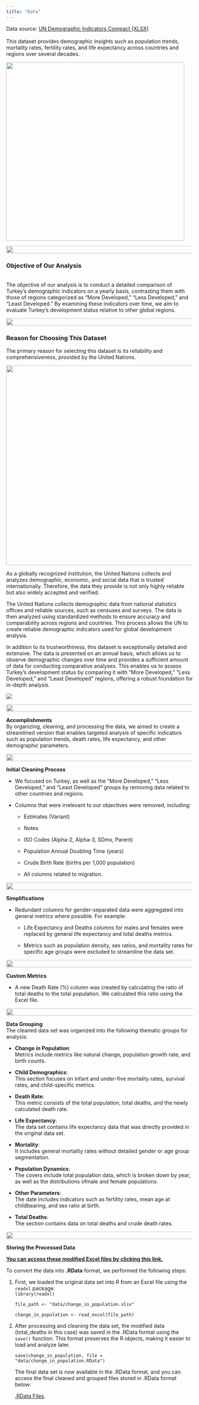 ```yaml
---
title: "Data"
---
```


Data source: [UN Demographic Indicators Compact (XLSX)](https://population.un.org/wpp/assets/Excel%20Files/1_Indicator%20(Standard)/EXCEL_FILES/1_General/WPP2024_GEN_F01_DEMOGRAPHIC_INDICATORS_COMPACT.xlsx)\
\
This dataset provides demographic insights such as population trends, mortality rates, fertility rates, and life expectancy across countries and regions over several decades.

![](images/9c7f7564-7982-4e10-baea-6dcab0ea78b5.jpg){fig-align="center" width="481"}

![](images/blackline.jpg){fig-align="center" width="600" height="20"}

### Objective of Our Analysis

\
The objective of our analysis is to conduct a detailed comparison of Turkey's demographic indicators on a yearly basis, contrasting them with those of regions categorized as "More Developed," "Less Developed," and "Least Developed." By examining these indicators over time, we aim to evaluate Turkey's development status relative to other global regions.

![](images/blackline.jpg){fig-align="center" width="600" height="20"}

### Reason for Choosing This Dataset

The primary reason for selecting this dataset is its reliability and comprehensiveness, provided by the United Nations.

![](images/Flag_of_the_United_Nations.jpeg){fig-align="center" width="538"}

As a globally recognized institution, the United Nations collects and analyzes demographic, economic, and social data that is trusted internationally. Therefore, the data they provide is not only highly reliable but also widely accepted and verified.

The United Nations collects demographic data from national statistics offices and reliable sources, such as censuses and surveys. The data is then analyzed using standardized methods to ensure accuracy and comparability across regions and countries. This process allows the UN to create reliable demographic indicators used for global development analysis.

In addition to its trustworthiness, this dataset is exceptionally detailed and extensive. The data is presented on an annual basis, which allows us to observe demographic changes over time and provides a sufficient amount of data for conducting comparative analyses. This enables us to assess Turkey's development status by comparing it with "More Developed," "Less Developed," and "Least Developed" regions, offering a robust foundation for in-depth analysis.

![](images/comparison.jpeg){fig-align="center"}

![](images/blackline.jpg){fig-align="center" width="600" height="20"}

**Accomplishments**\
By organizing, cleaning, and processing the data, we aimed to create a streamlined version that enables targeted analysis of specific indicators such as population trends, death rates, life expectancy, and other demographic parameters.\

![](images/blackline.jpg){fig-align="center" width="600" height="20"}

**Initial Cleaning Process**

-   We focused on Turkey, as well as the "More Developed," "Less Developed," and "Least Developed" groups by removing data related to other countries and regions.

-   Columns that were irrelevant to our objectives were removed, including:

    -   Estimates (Variant)

    -   Notes

    -   ISO Codes (Alpha-2, Alpha-3, SDmx, Parent)

    -   Population Annual Doubling Time (years)

    -   Crude Birth Rate (births per 1,000 population)

    -   All columns related to migration.

![](images/blackline.jpg){fig-align="center" width="600" height="20"}

**Simplifications**

-   Redundant columns for gender-separated data were aggregated into general metrics where possible. For example:

    -   Life Expectancy and Deaths columns for males and females were replaced by general life expectancy and total deaths metrics.

    -   Metrics such as population density, sex ratios, and mortality rates for specific age groups were excluded to streamline the data set.

![](images/blackline.jpg){fig-align="center" width="600" height="20"}

**Custom Metrics**

-   A new Death Rate (%) column was created by calculating the ratio of total deaths to the total population. We calculated this ratio using the Excel file.

![](images/blackline.jpg){fig-align="center" width="600" height="20"}

**Data Grouping**\
The cleaned data set was organized into the following thematic groups for analysis:

-   **Change in Population**:\
    Metrics include metrics like natural change, population growth rate, and birth counts.

-   **Child Demographics**:\
    This section focuses on infant and under-five mortality rates, survival rates, and child-specific metrics.

-   **Death Rate**:\
    This metric consists of the total population, total deaths, and the newly calculated death rate.

-   **Life Expectancy**:\
    The data set contains life expectancy data that was directly provided in the original data set.

-   **Mortality**:\
    It includes general mortality rates without detailed gender or age group segmentation.

-   **Population Dynamics**:\
    The covers include total population data, which is broken down by year, as well as the distributions ofmale and female populations.

-   **Other Parameters**:\
    The date includes indicators such as fertility rates, mean age at childbearing, and sex ratio at birth.

-   **Total Deaths**:\
    The section contains data on total deaths and crude death rates.

![](images/blackline.jpg){fig-align="center" width="600" height="20"}

**Storing the Processed Data**

[**You can access these modified Excel files by clicking this link.**](https://drive.google.com/drive/folders/1XD91Kzkd74GY1_iuuhg32hsk93ZFlIO_?usp=sharing)

To convert the data into **.RData** format, we performed the following steps:

1.  First, we loaded the original data set into R from an Excel file using the `readxl` package:\
    `library(readxl)`

    `file_path <- "data/change_in_population.xlsx"`

    `change_in_population <- read_excel(file_path)`

2.  After processing and cleaning the data set, the modified data (total_deaths in this case) was saved in the .RData format using the `save()` function. This format preserves the R objects, making it easier to load and analyze later.

    `save(change_in_population, file = "data/change_in_population.RData")`

    The final data set is now available in the .RData format, and you can access the final cleaned and grouped files stored in .RData format below:

    [.RData Files](https://drive.google.com/drive/folders/1xH4i0-jM0OMhSljotZpxiy-VuX3_etGw?usp=sharing).
